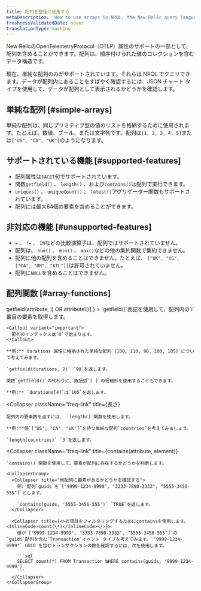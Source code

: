 ```yaml
---
title: 配列を整理に使用する
metaDescription: 'How to use arrays in NRQL, the New Relic query language'
freshnessValidatedDate: never
translationType: machine
---
```


New RelicのOpenTelemetryProtocol（OTLP）属性のサポートの一部として、配列を含めることができます。配列は、順序付けられた値のコレクションを含むデータ構造です。

現在、単純な配列のみがサポートされています。それらは NRQL でクエリできます。データが配列内にあることをすばやく確認するには、JSON チャート タイプを使用して、データが配列として表示されるかどうかを確認します。

## 単純な配列 [#simple-arrays]

単純な配列は、同じプリミティブ型の値のリストを格納するために使用されます。たとえば、数値、ブール、または文字列です。配列は`[1, 2, 3, 4, 5]`または`["US", "CA", "UK"]`のようになります。

## サポートされている機能 [#supported-features]

* 配列属性は`FACET`句でサポートされています。
* 関数`getfield()` 、 `length()` 、および`contains()`は配列で実行できます。
* `uniques()` 、 `uniqueCount()` 、 `latest()`アグリゲーター関数もサポートされています。
* 配列には最大64個の要素を含めることができます。

## 非対応の機能 [#unsupported-features]

* `=` 、 `!=` 、 `IN`などの比較演算子は、配列ではサポートされていません。
* 配列は、 `sum()` 、 `min()` 、 `max()`などの他の集約関数で集約できません。
* 配列に他の配列を含めることはできません。たとえば、 `["UK", "US", ["CA", "OR", "ATL"]]`は許可されていません。
* 配列に`NULL`を含めることはできません。

## 配列関数 [#array-functions]

<CollapserGroup>
  <Collapser
    className="freq-link"
    title={<InlineCode>getfield(attribute, i) OR attribute\[i].</InlineCode>}
  >
    `getfield()`表記を使用して、配列内の`i`番目の要素を取得します。

    <Callout variant="important">
      配列のインデックスは`0`で始まります。
    </Callout>

    **例:** durations 属性に格納された単純な配列`[100, 110, 90, 100, 105]`について考えてみます。

    `getfield(durations, 2)` `90`を返します。

    関数`getfield()`の代わりに、角括弧`[ ]`の短縮形を使用することもできます。

    **例:** `durations[4]`は`105`を返します。
  </Collapser>

  <Collapser
    className="freq-link"
    title={<InlineCode>長さ</InlineCode>}
  >
    配列内の要素数を返すには、 `length()`関数を使用します。

    **例:**値`["US", "CA", "UK"]`を持つ単純な配列`countries`を考えてみましょう。

    `length(countries)` `3`を返します。
  </Collapser>

  <Collapser
    className="freq-link"
    title={<InlineCode>contains(attribute, element)</InlineCode>}
  >
    `contains()`関数を使用して、要素が配列に存在するかどうかを判断します。

    <CollapserGroup>
      <Collapser title="例配列に要素があるかどうかを確認する">
        例: 配列`guids`を`["9999-1234-9999", "3333-7890-3333", "5555-3456-555"]`とします。

        `contains(guids, '5555-3456-555')` `TRUE`を返します。
      </Collapser>

      <Collapser title={<>の項目をフィルタリングするためにcontainsを使用します。 <InlineCode>count(\*)</InlineCode></>}>
        値が`["9999-1234-9999", "3333-7890-3333", "5555-3456-555"]`の`guids`配列を含む`Transaction`イベント タイプを考えてみます。`"9999-1234-9999"` GUID を含むトランザクションの数を確認するには、次を使用します。

        ```sql
        SELECT count(*) FROM Transaction WHERE contains(guids, '9999-1234-9999')
        ```
      </Collapser>
    </CollapserGroup>
  </Collapser>
</CollapserGroup>